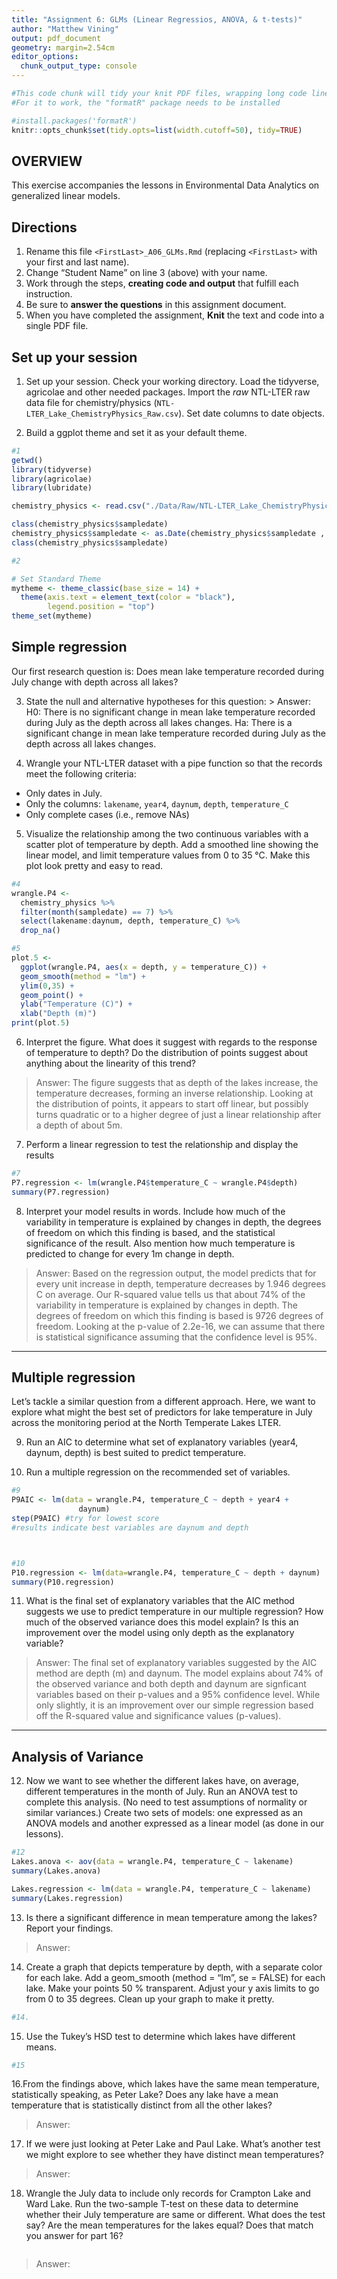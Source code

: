 ```yaml
---
title: "Assignment 6: GLMs (Linear Regressios, ANOVA, & t-tests)"
author: "Matthew Vining"
output: pdf_document
geometry: margin=2.54cm
editor_options: 
  chunk_output_type: console
---
```


```r
#This code chunk will tidy your knit PDF files, wrapping long code lines
#For it to work, the "formatR" package needs to be installed

#install.packages('formatR')
knitr::opts_chunk$set(tidy.opts=list(width.cutoff=50), tidy=TRUE)
```

## OVERVIEW

This exercise accompanies the lessons in Environmental Data Analytics on generalized linear models. 

## Directions
1. Rename this file `<FirstLast>_A06_GLMs.Rmd` (replacing `<FirstLast>` with your first and last name).
2. Change "Student Name" on line 3 (above) with your name.
3. Work through the steps, **creating code and output** that fulfill each instruction.
4. Be sure to **answer the questions** in this assignment document.
5. When you have completed the assignment, **Knit** the text and code into a single PDF file.


## Set up your session 
1. Set up your session. Check your working directory. Load the tidyverse, agricolae and other needed packages. Import the *raw* NTL-LTER raw data file for chemistry/physics (`NTL-LTER_Lake_ChemistryPhysics_Raw.csv`). Set date columns to date objects.

2. Build a ggplot theme and set it as your default theme.

```r
#1
getwd()
library(tidyverse)
library(agricolae)
library(lubridate)

chemistry_physics <- read.csv("./Data/Raw/NTL-LTER_Lake_ChemistryPhysics_Raw.csv", stringsAsFactors = TRUE)

class(chemistry_physics$sampledate) 
chemistry_physics$sampledate <- as.Date(chemistry_physics$sampledate , format = "%m/%d/%y")
class(chemistry_physics$sampledate) 

#2

# Set Standard Theme
mytheme <- theme_classic(base_size = 14) +
  theme(axis.text = element_text(color = "black"), 
        legend.position = "top")
theme_set(mytheme)


```

## Simple regression
Our first research question is: Does mean lake temperature recorded during July change with depth across all lakes?

3. State the null and alternative hypotheses for this question:
> Answer:
H0: There is no significant change in mean lake temperature recorded during July as the depth across all lakes changes.
Ha: There is a significant change in mean lake temperature recorded during July as the depth across all lakes changes.


4.  Wrangle your NTL-LTER dataset with a pipe function so that the records meet the following criteria: 
 * Only dates in July. 
 * Only the columns: `lakename`, `year4`, `daynum`, `depth`, `temperature_C`
 * Only complete cases (i.e., remove NAs)

5. Visualize the relationship among the two continuous variables with a scatter plot of temperature by depth. Add a smoothed line showing the linear model, and limit temperature values from 0 to 35 °C. Make this plot look pretty and easy to read.

```r
#4
wrangle.P4 <-
  chemistry_physics %>%
  filter(month(sampledate) == 7) %>%
  select(lakename:daynum, depth, temperature_C) %>%
  drop_na()

#5
plot.5 <- 
  ggplot(wrangle.P4, aes(x = depth, y = temperature_C)) +
  geom_smooth(method = "lm") +
  ylim(0,35) +
  geom_point() +
  ylab("Temperature (C)") +
  xlab("Depth (m)")
print(plot.5) 

```


6. Interpret the figure. What does it suggest with regards to the response of temperature to depth? Do the distribution of points suggest about anything about the linearity of this trend?

> Answer: The figure suggests that as depth of the lakes increase, the temperature decreases, forming an inverse relationship. Looking at the distribution of points, it appears to start off linear, but possibly turns quadratic or to a higher degree of just a linear relationship after a depth of about 5m.


7. Perform a linear regression to test the relationship and display the results

```r
#7
P7.regression <- lm(wrangle.P4$temperature_C ~ wrangle.P4$depth)
summary(P7.regression)

```


8. Interpret your model results in words. Include how much of the variability in temperature is explained by changes in depth, the degrees of freedom on which this finding is based, and the statistical significance of the result. Also mention how much temperature is predicted to change for every 1m change in depth. 

> Answer: Based on the regression output, the model predicts that for every unit increase in depth, temperature decreases by 1.946 degrees C on average. Our R-squared value tells us that about 74% of the variability in temperature is explained by changes in depth. The degrees of freedom on which this finding is based is 9726 degrees of freedom. Looking at the p-value of 2.2e-16, we can assume that there is statistical significance assuming that the confidence level is 95%. 


---

## Multiple regression
Let's tackle a similar question from a different approach. Here, we want to explore what might the best set of predictors for lake temperature in July across the monitoring period at the North Temperate Lakes LTER. 


9. Run an AIC to determine what set of explanatory variables (year4, daynum, depth) is best suited to predict temperature.

10. Run a multiple regression on the recommended set of variables. 

```r
#9
P9AIC <- lm(data = wrangle.P4, temperature_C ~ depth + year4 + 
               daynum)
step(P9AIC) #try for lowest score
#results indicate best variables are daynum and depth



#10
P10.regression <- lm(data=wrangle.P4, temperature_C ~ depth + daynum)
summary(P10.regression)

```

11. What is the final set of explanatory variables that the AIC method suggests we use to predict temperature in our multiple regression? How much of the observed variance does this model explain? Is this an improvement over the model using only depth as the explanatory variable?

> Answer: The final set of explanatory variables suggested by the AIC method are depth (m) and daynum. The model explains about 74% of the observed variance and both depth and daynum are signficant variables based on their p-values and a 95% confidence level. While only slightly, it is an improvement over our simple regression based off the R-squared value and significance values (p-values).



---
## Analysis of Variance

12. Now we want to see whether the different lakes have, on average, different temperatures in the month of July. Run an ANOVA test to complete this analysis. (No need to test assumptions of normality or similar variances.) Create two sets of models: one expressed as an ANOVA models and another expressed as a linear model (as done in our lessons).

```r
#12
Lakes.anova <- aov(data = wrangle.P4, temperature_C ~ lakename)
summary(Lakes.anova)

Lakes.regression <- lm(data = wrangle.P4, temperature_C ~ lakename)
summary(Lakes.regression)

```

13. Is there a significant difference in mean temperature among the lakes? Report your findings. 

> Answer: 



14. Create a graph that depicts temperature by depth, with a separate color for each lake. Add a geom_smooth (method = "lm", se = FALSE) for each lake. Make your points 50 % transparent. Adjust your y axis limits to go from 0 to 35 degrees. Clean up your graph to make it pretty. 

```r
#14.


```

15. Use the Tukey's HSD test to determine which lakes have different means.

```r
#15


```

16.From the findings above, which lakes have the same mean temperature, statistically speaking, as Peter Lake? Does any lake have a mean temperature that is statistically distinct from all the other lakes?

>Answer:

 

17. If we were just looking at Peter Lake and Paul Lake. What's another test we might explore to see whether they have distinct mean temperatures? 

>Answer: 



18. Wrangle the July data to include only records for Crampton Lake and Ward Lake. Run the two-sample T-test on these data to determine whether their July temperature are same or different. What does the test say? Are the mean temperatures for the lakes equal? Does that match you answer for part 16?

```r

```

>Answer: 
